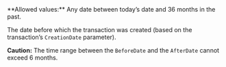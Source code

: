 <ParamField body="BeforeDate" type="timestamp" >     
**Allowed values:** Any date between today’s date and 36 months in the past.

The date before which the transaction was created (based on the transaction’s `CreationDate` parameter).  

**Caution:** The time range between the `BeforeDate` and the `AfterDate` cannot exceed 6 months. 
</ParamField>